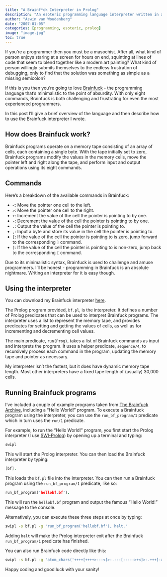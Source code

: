 ```yaml
---
title: "A Brainf*ck Interpreter in Prolog"
description: "An esoteric programming language interpreter written in a slightly less esoteric programming language."
author: "Aswin van Woudenberg"
date: "2007-01-05"
categories: [programming, esoteric, prolog]
image: "image.jpg"
toc: true
---
```


If you're a programmer then you must be a masochist. After all, what kind of person enjoys staring at a screen for hours on end, squinting at lines of code that seem to blend together like a modern art painting? What kind of person willingly submits themselves to the endless frustration of debugging, only to find that the solution was something as simple as a missing semicolon? 

If this is you then you're going to love [Brainfuck](http://en.wikipedia.org/wiki/Brainfuck) - the programming language that's minimalistic to the point of absurdity. With only eight commands, Brainfuck is both challenging and frustrating for even the most experienced programmers.

In this post I'll give a brief overview of the language and then describe how to use the Brainfuck interpreter I wrote.

## How does Brainfuck work?

Brainfuck programs operate on a memory tape consisting of an array of cells, each containing a single byte. With the tape initially set to zero, Brainfuck programs modify the values in the memory cells, move the pointer left and right along the tape, and perform input and output operations using its eight commands.

## Commands

Here's a breakdown of the available commands in Brainfuck:

* `<`: Move the pointer one cell to the left.
* `>`: Move the pointer one cell to the right.
* `+`: Increment the value of the cell the pointer is pointing to by one.
* `-`: Decrement the value of the cell the pointer is pointing to by one.
* `.`: Output the value of the cell the pointer is pointing to.
* `,`: Input a byte and store its value in the cell the pointer is pointing to.
* `[`: If the value of the cell the pointer is pointing to is zero, jump forward to the corresponding `]` command.
* `]`: If the value of the cell the pointer is pointing to is non-zero, jump back to the corresponding `[` command.

Due to its minimalistic syntax, Brainfuck is used to challenge and amuse programmers. I'll be honest - programming in Brainfuck is an absolute nightmare. Writing an interpreter for it is easy though.

## Using the interpreter

You can download my Brainfuck interpreter [here](https://github.com/afvanwoudenberg/bf).

The Prolog program provided, `bf.pl`, is the interpreter. It defines a number of Prolog predicates that can be used to interpret Brainfuck programs. The interpreter uses a list to represent the memory tape, and provides predicates for setting and getting the values of cells, as well as for incrementing and decrementing cell values. 

The main predicate, `run(Prog)`, takes a list of Brainfuck commands as input and interprets the program. It uses a helper predicate, `sequence/4`, to recursively process each command in the program, updating the memory tape and pointer as necessary.

My interpreter isn't the fastest, but it does have dynamic memory tape length. Most other interpreters have a fixed tape length of (usually) 30,000 cells.

## Running Brainfuck programs

I've included a couple of example programs taken from [The Brainfuck Archive](http://esoteric.sange.fi/brainfuck/), including a "Hello World!" program. To execute a Brainfuck program using the interpreter, you can use the `run_bf_program/1` predicate which in turn uses the `run/1` predicate. 

For example, to run the "Hello World!" program, you first start the Prolog interpreter (I use [SWI-Prolog](https://www.swi-prolog.org/)) by opening up a terminal and typing:

```bash
swipl
```

This will start the Prolog interpreter. You can then load the Brainfuck interpreter by typing:

```prolog
[bf].
```

This loads the `bf.pl` file into the interpreter. You can then run a Brainfuck program using the `run_bf_program/1` predicate, like so:

```prolog
run_bf_program('hellobf.bf').
```

This will run the `hellobf.bf` program and output the famous "Hello World!" message to the console.

Alternatively, you can execute these three steps at once by typing:

```bash
swipl -s bf.pl -g "run_bf_program('hellobf.bf'), halt."
```

Adding `halt` will make the Prolog interpreter exit after the Brainfuck `run_bf_program/1` predicate has finished.

You can also run Brainfuck code directly like this:

```bash
swipl -s bf.pl -g "atom_chars('++++[++++>---<]>-.---[----->+<]>-.+++[->+++<]>++.++++++++.+++++.--------.---[->+++<]>+.-[--->+<]>.++++++++.',Chars), run(Chars), halt."
```

Happy coding and good luck with your sanity!
